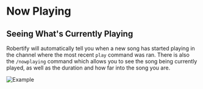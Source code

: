 # Now Playing

## Seeing What's Currently Playing

Robertify will automatically tell you when a new song has started playing in the channel where the most recent `play` command was ran. There is also the `/nowplaying` command which allows you to see the song being currently played, as well as the duration and how far into the song you are.

![Example](https://i.imgur.com/DZDrINV.gif)